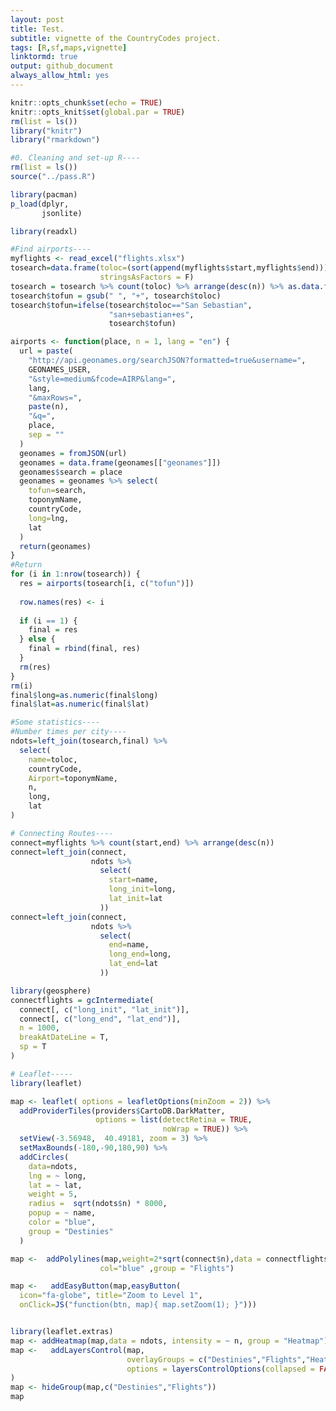 ```yaml
---
layout: post
title: Test.
subtitle: vignette of the CountryCodes project.
tags: [R,sf,maps,vignette]
linktormd: true
output: github_document
always_allow_html: yes
---
```



```r
knitr::opts_chunk$set(echo = TRUE)
knitr::opts_knit$set(global.par = TRUE)
rm(list = ls())
library("knitr")
library("rmarkdown")

```


```r
#0. Cleaning and set-up R----
rm(list = ls())
source("../pass.R")

library(pacman)
p_load(dplyr,
       jsonlite)

library(readxl)

#Find airports----
myflights <- read_excel("flights.xlsx")
tosearch=data.frame(toloc=(sort(append(myflights$start,myflights$end))),
                    stringsAsFactors = F) 
tosearch = tosearch %>% count(toloc) %>% arrange(desc(n)) %>% as.data.frame()
tosearch$tofun = gsub(" ", "+", tosearch$toloc)
tosearch$tofun=ifelse(tosearch$toloc=="San Sebastian",
                      "san+sebastian+es",
                      tosearch$tofun)

airports <- function(place, n = 1, lang = "en") {
  url = paste(
    "http://api.geonames.org/searchJSON?formatted=true&username=",
    GEONAMES_USER,
    "&style=medium&fcode=AIRP&lang=",
    lang,
    "&maxRows=",
    paste(n),
    "&q=",
    place,
    sep = ""
  )
  geonames = fromJSON(url)
  geonames = data.frame(geonames[["geonames"]])
  geonames$search = place
  geonames = geonames %>% select(
    tofun=search,
    toponymName,
    countryCode,
    long=lng,
    lat
  )
  return(geonames)
}
#Return
for (i in 1:nrow(tosearch)) {
  res = airports(tosearch[i, c("tofun")])
  
  row.names(res) <- i
  
  if (i == 1) {
    final = res
  } else {
    final = rbind(final, res)
  }
  rm(res)
}
rm(i)
final$long=as.numeric(final$long)
final$lat=as.numeric(final$lat)

#Some statistics----
#Number times per city----
ndots=left_join(tosearch,final) %>% 
  select(
    name=toloc,
    countryCode,
    Airport=toponymName,
    n,
    long,
    lat
)

# Connecting Routes----
connect=myflights %>% count(start,end) %>% arrange(desc(n))
connect=left_join(connect,
                  ndots %>%
                    select(
                      start=name,
                      long_init=long,
                      lat_init=lat
                    ))
connect=left_join(connect,
                  ndots %>%
                    select(
                      end=name,
                      long_end=long,
                      lat_end=lat
                    ))

library(geosphere)
connectflights = gcIntermediate(
  connect[, c("long_init", "lat_init")],
  connect[, c("long_end", "lat_end")],
  n = 1000,
  breakAtDateLine = T,
  sp = T
)

# Leaflet-----
library(leaflet)

map <- leaflet( options = leafletOptions(minZoom = 2)) %>%
  addProviderTiles(providers$CartoDB.DarkMatter,
                   options = list(detectRetina = TRUE,
                                  noWrap = TRUE)) %>%
  setView(-3.56948,  40.49181, zoom = 3) %>%
  setMaxBounds(-180,-90,180,90) %>%
  addCircles(
    data=ndots,
    lng = ~ long,
    lat = ~ lat,
    weight = 5,
    radius =  sqrt(ndots$n) * 8000,
    popup = ~ name,
    color = "blue",
    group = "Destinies"
  )

map <-  addPolylines(map,weight=2*sqrt(connect$n),data = connectflights, opacity = sqrt(connect$n)/5,
                    col="blue" ,group = "Flights")

map <-   addEasyButton(map,easyButton(
  icon="fa-globe", title="Zoom to Level 1",
  onClick=JS("function(btn, map){ map.setZoom(1); }")))


library(leaflet.extras)
map <- addHeatmap(map,data = ndots, intensity = ~ n, group = "Heatmap")
map <-   addLayersControl(map,
                          overlayGroups = c("Destinies","Flights","Heatmap"),
                          options = layersControlOptions(collapsed = FALSE)
)
map <- hideGroup(map,c("Destinies","Flights"))
map




```
